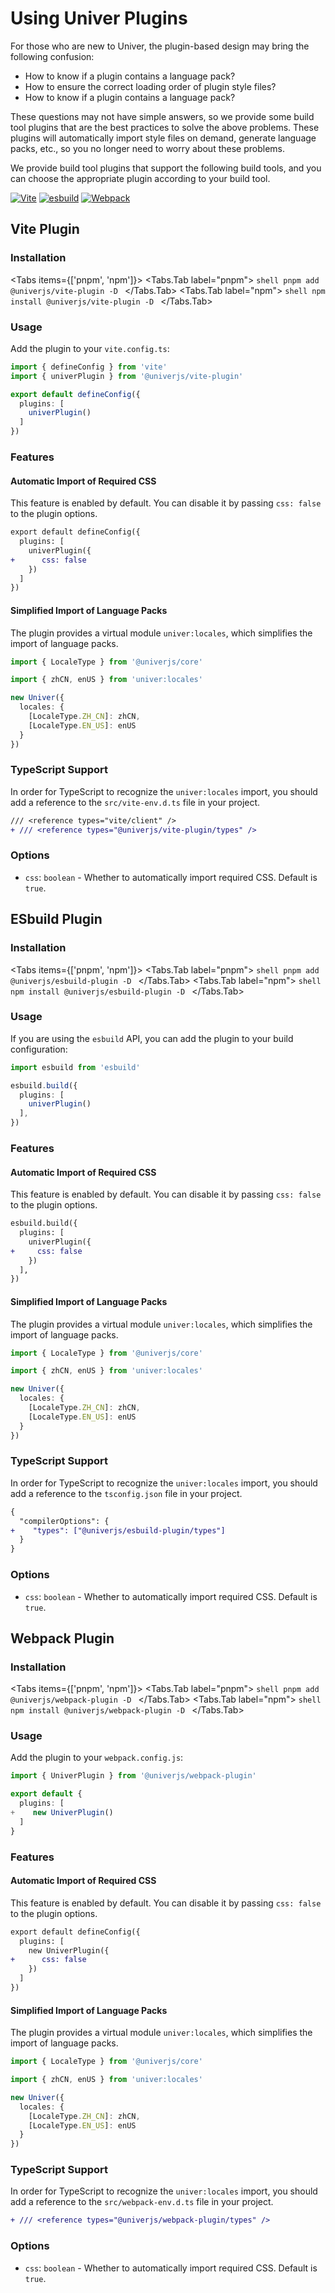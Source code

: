 
# Using Univer Plugins

For those who are new to Univer, the plugin-based design may bring the following confusion:

- How to know if a plugin contains a language pack?
- How to ensure the correct loading order of plugin style files?
- How to know if a plugin contains a language pack?

These questions may not have simple answers, so we provide some build tool plugins that are the best practices to solve the above problems. These plugins will automatically import style files on demand, generate language packs, etc., so you no longer need to worry about these problems.

We provide build tool plugins that support the following build tools, and you can choose the appropriate plugin according to your build tool.

[![Vite](https://img.shields.io/static/v1?style=for-the-badge&message=Vite&color=222222&logo=Vite&logoColor=FFFFFF&label=)](https://github.com/dream-num/univer-plugins/packages/vite-plugin)
[![esbuild](https://img.shields.io/static/v1?style=for-the-badge&message=esbuild&color=222222&logo=esbuild&logoColor=FFCF00&label=)](https://github.com/dream-num/univer-plugins/packages/esbuild-plugin)
[![Webpack](https://img.shields.io/static/v1?style=for-the-badge&message=Webpack&color=222222&logo=Webpack&logoColor=8DD6F9&label=)](https://github.com/dream-num/univer-plugins/packages/webpack-plugin)

## Vite Plugin

### Installation

<Tabs items={['pnpm', 'npm']}>
  <Tabs.Tab label="pnpm">
    ```shell
    pnpm add @univerjs/vite-plugin -D
    ```
  </Tabs.Tab>
  <Tabs.Tab label="npm">
    ```shell
    npm install @univerjs/vite-plugin -D
    ```
  </Tabs.Tab>
</Tabs>

### Usage

Add the plugin to your `vite.config.ts`:

```typescript
import { defineConfig } from 'vite'
import { univerPlugin } from '@univerjs/vite-plugin'

export default defineConfig({
  plugins: [
    univerPlugin()
  ]
})
```

### Features

#### Automatic Import of Required CSS

This feature is enabled by default. You can disable it by passing `css: false` to the plugin options.

```diff
export default defineConfig({
  plugins: [
    univerPlugin({
+      css: false
    })
  ]
})
```

#### Simplified Import of Language Packs

The plugin provides a virtual module `univer:locales`, which simplifies the import of language packs.

```typescript
import { LocaleType } from '@univerjs/core'

import { zhCN, enUS } from 'univer:locales'

new Univer({
  locales: {
    [LocaleType.ZH_CN]: zhCN,
    [LocaleType.EN_US]: enUS
  }
})
```

### TypeScript Support

In order for TypeScript to recognize the `univer:locales` import, you should add a reference to the `src/vite-env.d.ts` file in your project.

```diff
/// <reference types="vite/client" />
+ /// <reference types="@univerjs/vite-plugin/types" />
```

### Options

- `css`: `boolean` - Whether to automatically import required CSS. Default is `true`.

## ESbuild Plugin

### Installation

<Tabs items={['pnpm', 'npm']}>
  <Tabs.Tab label="pnpm">
    ```shell
    pnpm add @univerjs/esbuild-plugin -D
    ```
  </Tabs.Tab>
  <Tabs.Tab label="npm">
    ```shell
    npm install @univerjs/esbuild-plugin -D
    ```
  </Tabs.Tab>
</Tabs>

### Usage

If you are using the `esbuild` API, you can add the plugin to your build configuration:

```typescript
import esbuild from 'esbuild'

esbuild.build({
  plugins: [
    univerPlugin()
  ],
})
```

### Features

#### Automatic Import of Required CSS

This feature is enabled by default. You can disable it by passing `css: false` to the plugin options.

```diff
esbuild.build({
  plugins: [
    univerPlugin({
+     css: false
    })
  ],
})
```

#### Simplified Import of Language Packs

The plugin provides a virtual module `univer:locales`, which simplifies the import of language packs.

```typescript
import { LocaleType } from '@univerjs/core'

import { zhCN, enUS } from 'univer:locales'

new Univer({
  locales: {
    [LocaleType.ZH_CN]: zhCN,
    [LocaleType.EN_US]: enUS
  }
})
```

### TypeScript Support

In order for TypeScript to recognize the `univer:locales` import, you should add a reference to the `tsconfig.json` file in your project.

```diff
{
  "compilerOptions": {
+    "types": ["@univerjs/esbuild-plugin/types"]
  }
}
```

### Options

- `css`: `boolean` - Whether to automatically import required CSS. Default is `true`.

## Webpack Plugin

### Installation

<Tabs items={['pnpm', 'npm']}>
  <Tabs.Tab label="pnpm">
    ```shell
    pnpm add @univerjs/webpack-plugin -D
    ```
  </Tabs.Tab>
  <Tabs.Tab label="npm">
    ```shell
    npm install @univerjs/webpack-plugin -D
    ```
  </Tabs.Tab>
</Tabs>

### Usage

Add the plugin to your `webpack.config.js`:

```typescript
import { UniverPlugin } from '@univerjs/webpack-plugin'

export default {
  plugins: [
+    new UniverPlugin()
  ]
}
```

### Features

#### Automatic Import of Required CSS

This feature is enabled by default. You can disable it by passing `css: false` to the plugin options.

```diff
export default defineConfig({
  plugins: [
    new UniverPlugin({
+      css: false
    })
  ]
})
```

#### Simplified Import of Language Packs

The plugin provides a virtual module `univer:locales`, which simplifies the import of language packs.

```typescript
import { LocaleType } from '@univerjs/core'

import { zhCN, enUS } from 'univer:locales'

new Univer({
  locales: {
    [LocaleType.ZH_CN]: zhCN,
    [LocaleType.EN_US]: enUS
  }
})
```

### TypeScript Support

In order for TypeScript to recognize the `univer:locales` import, you should add a reference to the `src/webpack-env.d.ts` file in your project.

```diff
+ /// <reference types="@univerjs/webpack-plugin/types" />
```

### Options

- `css`: `boolean` - Whether to automatically import required CSS. Default is `true`.
